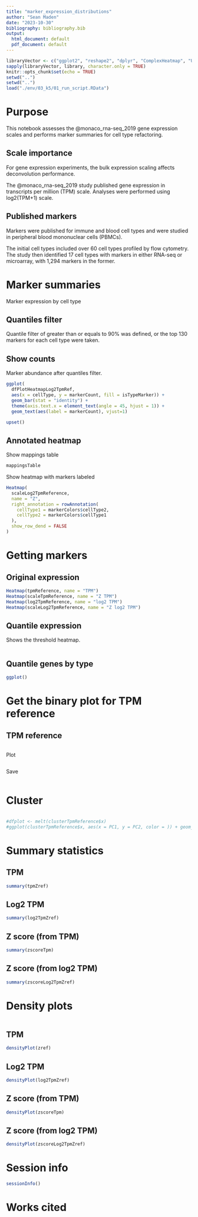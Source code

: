 ```yaml
---
title: "marker_expression_distributions"
author: "Sean Maden"
date: "2023-10-30"
bibliography: bibliography.bib
output:
  html_document: default
  pdf_document: default
---
```


```r
libraryVector <- c("ggplot2", "reshape2", "dplyr", "ComplexHeatmap", "UpSetR")
sapply(libraryVector, library, character.only = TRUE)
knitr::opts_chunk$set(echo = TRUE)
setwd("..")
setwd("..")
load("./env/03_k5/01_run_script.RData")
```

# Purpose

This notebook assesses the @monaco_rna-seq_2019 gene expression scales and 
performs marker summaries for cell type refactoring.

## Scale importance

For gene expression experiments, the bulk expression scaling affects 
deconvolution performance.

The @monaco_rna-seq_2019 study published gene expression in transcripts per 
million (TPM) scale. Analyses were performed using log2(TPM+1) scale.

## Published markers

Markers were published for immune and blood cell types and were studied in 
peripheral blood mononuclear cells (PBMCs).

The initial cell types included over 60 cell types profiled by flow cytometry.
The study then identified 17 cell types with markers in either RNA-seq or 
microarray, with 1,294 markers in the former.

# Marker summaries

Marker expression by cell type

## Quantiles filter

Quantile filter of greater than or equals to 90% was defined, or the top 130 
markers for each cell type were taken.

## Show counts

Marker abundance after quantiles filter.

```r

ggplot(
  dfPlotHeatmapLog2TpmRef, 
  aes(x = cellType, y = markerCount, fill = isTypeMarker)) + 
  geom_bar(stat = "identity") +
  theme(axis.text.x = element_text(angle = 45, hjust = 1)) +
  geom_text(aes(label = markerCount), vjust=1)

upset()

```

## Annotated heatmap

Show mappings table

```r
mappingsTable
```

Show heatmap with markers labeled

```r
Heatmap(
  scaleLog2TpmReference, 
  name = "Z",
  right_annotation = rowAnnotation(
    cellType1 = markerColors$cellType2,
    cellType2 = markerColors$cellType1
  ),
  show_row_dend = FALSE
)

```


# Getting markers

## Original expression

```r
Heatmap(tpmReference, name = "TPM")
Heatmap(scaleTpmReference, name = "Z TPM")
Heatmap(log2TpmReference, name = "log2 TPM")
Heatmap(scaleLog2TpmReference, name = "Z log2 TPM")
```

## Quantile expression

Shows the threshold heatmap.

```r



```

## Quantile genes by type

```r

ggplot()

```

# Get the binary plot for TPM reference

## TPM reference

```r



```

Plot

```r
```

Save

```r
```

# Cluster

```r



```

```r

#dfplot <- melt(clusterTpmReference$x)
#ggplot(clusterTpmReference$x, aes(x = PC1, y = PC2, color = )) + geom_point()

```

# Summary statistics

## TPM

```r
summary(tpmZref)
```

## Log2 TPM

```r
summary(log2TpmZref)
```

## Z score (from TPM)

```r
summary(zscoreTpm)
```

## Z score (from log2 TPM)

```r
summary(zscoreLog2TpmZref)
```

# Density plots

```r
```

## TPM

```r
densityPlot(zref)
```

## Log2 TPM

```r
densityPlot(log2TpmZref)
```

## Z score (from TPM)

```r
densityPlot(zscoreTpm)
```

## Z score (from log2 TPM)

```r
densityPlot(zscoreLog2TpmZref)
```

# Session info

```r
sessionInfo()
```

# Works cited
